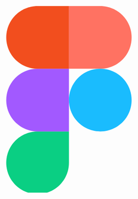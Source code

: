 <svg viewBox="0 0 128 128">
    <title>Figma</title>
    <path
        fill="#0acf83"
        d="M45.5 129c11.9 0 21.5-9.6 21.5-21.5V86H45.5C33.6 86 24 95.6 24 107.5S33.6 129 45.5 129zm0 0"
    ></path><path
        fill="#a259ff"
        d="M24 64.5C24 52.6 33.6 43 45.5 43H67v43H45.5C33.6 86 24 76.4 24 64.5zm0 0"
    ></path><path
        fill="#f24e1e"
        d="M24 21.5C24 9.6 33.6 0 45.5 0H67v43H45.5C33.6 43 24 33.4 24 21.5zm0 0"
    ></path><path
        fill="#ff7262"
        d="M67 0h21.5C100.4 0 110 9.6 110 21.5S100.4 43 88.5 43H67zm0 0"
    ></path><path
        fill="#1abcfe"
        d="M110 64.5c0 11.9-9.6 21.5-21.5 21.5S67 76.4 67 64.5 76.6 43 88.5 43 110 52.6 110 64.5zm0 0"
    ></path>
</svg>
